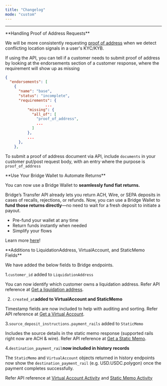 ```yaml
---
title: "Changelog"
mode: "custom"
---
```


---

<Update label="07/20/2025" description>
  **Handling Proof of Address Requests**

  We will be more consistently requesting <u>proof of address</u> when we detect conflicting location signals in a user's KYC/KYB.

  If using the API, you can tell if a customer needs to submit proof of address by looking at the endorsements section of a customer response, where the requirement will show up as missing

  ```json
  {
    "endorsements": [
      {
        "name": "base",
        "status": "incomplete",
        "requirements": {
  					...
            "missing": {
              "all_of": [  
                "proof_of_address",  
                ...  
              ]
            },
            ...
        },
      },
  ```

  To submit a proof of address document via API, include `documents` in your customer put/post request body, with an entry where the purpose is `proof_of_address`
</Update>

<Update label="07/15/2025">
  **Use Your Bridge Wallet to Automate Returns**

  You can now use a Bridge Wallet to **seamlessly fund fiat returns.**

  Bridge’s Transfer API already lets you return ACH, Wire, or SEPA deposits in cases of recalls, rejections, or refunds. Now, you can use a Bridge Wallet to **fund those returns directly**—no need to wait for a fresh deposit to initiate a payout.

  - Pre-fund your wallet at any time
  - Return funds instantly when needed
  - Simplify your flows

  Learn more [<u>here</u>](/orchestration/transfer/returns)\!
</Update>

<Update label="07/15/2025">
  **Additions to LiquidationAddress, VirtualAccount, and StaticMemo Fields**

  We have added the below fields to Bridge endpoints.

  1.`customer_id` added to `LiquidationAddress`

  You can now identify which customer owns a liquidation address. Refer API reference at [<u>Get a liquidation address</u>](https://apidocs.bridge.xyz/reference/get-a-liquidation-address).

  2. `created_at`**added to VirtualAccount and StaticMemo**

  Timestamp fields are now included to help with auditing and sorting. Refer API reference at [<u>Get a Virtual Account</u>](https://apidocs.bridge.xyz/reference/get_customers-customerid-virtual-accounts-virtualaccountid).

  3.`source_deposit_instructions.payment_rails` added to `StaticMemo`

  Includes the source details in the static memo response (supported rails right now are ACH & wire). Refer API reference at [<u>Get a Static Memo</u>](https://apidocs.bridge.xyz/reference/get_customers-customerid-static-memos-staticmemoid).

  4.`destination_payment_rail`**now included in history records**

  The `StaticMemo` and `VirtualAccount` objects returned in history endpoints now show the `destination_payment_rail` (e.g. USD.USDC.polygon) once the payment completes successfully.

  Refer API reference at [<u>Virtual Account Activity</u>](https://apidocs.bridge.xyz/reference/get_customers-customerid-virtual-accounts-virtualaccountid-history) and [<u>Static Memo Activity</u>](https://apidocs.bridge.xyz/reference/get_customers-customerid-static-memos-staticmemoid-history)
</Update>